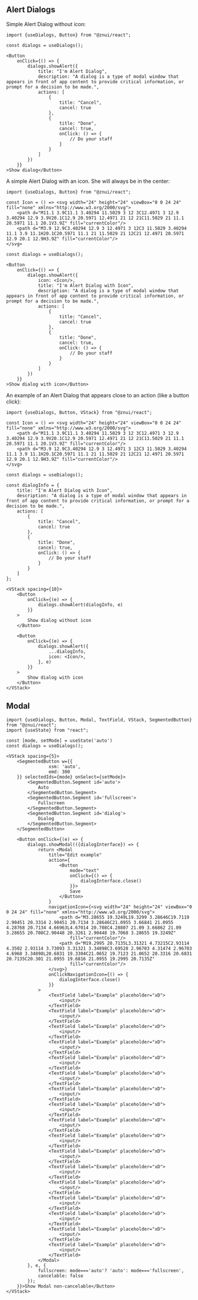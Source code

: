 ## Alert Dialogs

Simple Alert Dialog without icon:
```tsx
import {useDialogs, Button} from "@znui/react";

const dialogs = useDialogs();

<Button
    onClick={() => {
        dialogs.showAlert({
            title: "I'm Alert Dialog",
            description: "A dialog is a type of modal window that appears in front of app content to provide critical information, or prompt for a decision to be made.",
            actions: [
                {
                    title: "Cancel",
                    cancel: true
                },
                {
                    title: "Done",
                    cancel: true,
                    onClick: () => {
                        // Do your staff
                    }
                }
            ]
        })
    }}
>Show dialog</Button>
```

A simple Alert Dialog with an icon. She will always be in the center:
```tsx
import {useDialogs, Button} from "@znui/react";

const Icon = () => <svg width="24" height="24" viewBox="0 0 24 24" fill="none" xmlns="http://www.w3.org/2000/svg">
    <path d="M11.1 3.9C11.1 3.40294 11.5029 3 12 3C12.4971 3 12.9 3.40294 12.9 3.9V20.1C12.9 20.5971 12.4971 21 12 21C11.5029 21 11.1 20.5971 11.1 20.1V3.9Z" fill="currentColor"/>
    <path d="M3.9 12.9C3.40294 12.9 3 12.4971 3 12C3 11.5029 3.40294 11.1 3.9 11.1H20.1C20.5971 11.1 21 11.5029 21 12C21 12.4971 20.5971 12.9 20.1 12.9H3.9Z" fill="currentColor"/>
</svg>

const dialogs = useDialogs();

<Button
    onClick={() => {
        dialogs.showAlert({
            icon: <Icon/>,
            title: "I'm Alert Dialog with Icon",
            description: "A dialog is a type of modal window that appears in front of app content to provide critical information, or prompt for a decision to be made.",
            actions: [
                {
                    title: "Cancel",
                    cancel: true
                },
                {
                    title: "Done",
                    cancel: true,
                    onClick: () => {
                        // Do your staff
                    }
                }
            ]
        })
    }}
>Show dialog with icon</Button>
```

An example of an Alert Dialog that appears close to an action (like a button click):

```tsx
import {useDialogs, Button, VStack} from "@znui/react";

const Icon = () => <svg width="24" height="24" viewBox="0 0 24 24" fill="none" xmlns="http://www.w3.org/2000/svg">
    <path d="M11.1 3.9C11.1 3.40294 11.5029 3 12 3C12.4971 3 12.9 3.40294 12.9 3.9V20.1C12.9 20.5971 12.4971 21 12 21C11.5029 21 11.1 20.5971 11.1 20.1V3.9Z" fill="currentColor"/>
    <path d="M3.9 12.9C3.40294 12.9 3 12.4971 3 12C3 11.5029 3.40294 11.1 3.9 11.1H20.1C20.5971 11.1 21 11.5029 21 12C21 12.4971 20.5971 12.9 20.1 12.9H3.9Z" fill="currentColor"/>
</svg>

const dialogs = useDialogs();

const dialogInfo = {
    title: "I'm Alert Dialog with Icon",
    description: "A dialog is a type of modal window that appears in front of app content to provide critical information, or prompt for a decision to be made.",
    actions: [
        {
            title: "Cancel",
            cancel: true
        },
        {
            title: "Done",
            cancel: true,
            onClick: () => {
                // Do your staff
            }
        }
    ]
};

<VStack spacing={10}>
    <Button
        onClick={(e) => {
            dialogs.showAlert(dialogInfo, e)
        }}
    >
        Show dialog without icon
    </Button>

    <Button
        onClick={(e) => {
            dialogs.showAlert({
                ...dialogInfo,
                icon: <Icon/>,
            }, e)
        }}
    >
        Show dialog with icon
    </Button>
</VStack>
```

## Modal
```tsx
import {useDialogs, Button, Modal, TextField, VStack, SegmentedButton} from "@znui/react";
import {useState} from "react";

const [mode, setMode] = useState('auto')
const dialogs = useDialogs();

<VStack spacing={5}>
    <SegmentedButton w={{
                xsm: 'auto',
                emd: 300
    }} selectedIds={mode} onSelect={setMode}>
        <SegmentedButton.Segment id='auto'>
            Auto
        </SegmentedButton.Segment>
        <SegmentedButton.Segment id='fullscreen'>
            Fullscreen
        </SegmentedButton.Segment>
        <SegmentedButton.Segment id='dialog'>
            Dialog
        </SegmentedButton.Segment>
    </SegmentedButton>

    <Button onClick={(e) => {
        dialogs.showModal(({dialogInterface}) => {
            return <Modal
                title="Edit example"
                action={
                    <Button
                        mode="text"
                        onClick={() => {
                            dialogInterface.close()
                        }}>
                        Save
                    </Button>
                }
                navigationIcon={<svg width="24" height="24" viewBox="0 0 24 24" fill="none" xmlns="http://www.w3.org/2000/svg">
                    <path d="M3.28655 19.3249L19.3299 3.28646C19.7119 2.90451 20.3314 2.90451 20.7134 3.28646C21.0955 3.66841 21.0955 4.28768 20.7134 4.66963L4.67014 20.708C4.28807 21.09 3.66862 21.09 3.28655 20.708C2.90448 20.3261 2.90448 19.7068 3.28655 19.3249Z"
                        fill="currentColor"/>
                    <path d="M19.2995 20.7135L3.31321 4.73215C2.93114 4.3502 2.93114 3.73093 3.31321 3.34898C3.69528 2.96703 4.31474 2.96703 4.6968 3.34898L20.6831 19.3304C21.0652 19.7123 21.0652 20.3316 20.6831 20.7135C20.301 21.0955 19.6816 21.0955 19.2995 20.7135Z"
                        fill="currentColor"/>
                </svg>}
                onClickNavigationIcon={() => {
                    dialogInterface.close()
                }}
            >
                <TextField label="Example" placeholder="xD">
                    <input/>
                </TextField>
                <TextField label="Example" placeholder="xD">
                    <input/>
                </TextField>
                <TextField label="Example" placeholder="xD">
                    <input/>
                </TextField>
                <TextField label="Example" placeholder="xD">
                    <input/>
                </TextField>
                <TextField label="Example" placeholder="xD">
                    <input/>
                </TextField>
                <TextField label="Example" placeholder="xD">
                    <input/>
                </TextField>
                <TextField label="Example" placeholder="xD">
                    <input/>
                </TextField>
                <TextField label="Example" placeholder="xD">
                    <input/>
                </TextField>
                <TextField label="Example" placeholder="xD">
                    <input/>
                </TextField>
                <TextField label="Example" placeholder="xD">
                    <input/>
                </TextField>
                <TextField label="Example" placeholder="xD">
                    <input/>
                </TextField>
                <TextField label="Example" placeholder="xD">
                    <input/>
                </TextField>
                <TextField label="Example" placeholder="xD">
                    <input/>
                </TextField>
                <TextField label="Example" placeholder="xD">
                    <input/>
                </TextField>
                <TextField label="Example" placeholder="xD">
                    <input/>
                </TextField>
                <TextField label="Example" placeholder="xD">
                    <input/>
                </TextField>
                <TextField label="Example" placeholder="xD">
                    <input/>
                </TextField>
            </Modal>
        }, e, {
            fullscreen: mode==='auto'? 'auto': mode==='fullscreen',
            cancelable: false
        });
    }}>Show Modal non-cancelable</Button>
</VStack>
```
